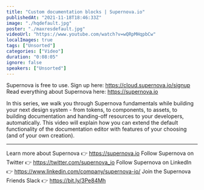 ```yaml
---
title: "Custom documentation blocks | Supernova.io"
publishedAt: "2021-11-18T18:46:33Z"
image: "./hqdefault.jpg"
poster: "./maxresdefault.jpg"
videoUrl: "https://www.youtube.com/watch?v=wQRpMHqpbCw"
localImages: true
tags: ["Unsorted"]
categories: ["Video"]
duration: "0:08:05"
ignore: false
speakers: ["Unsorted"]
---
```


Supernova is free to use. Sign up here: https://cloud.supernova.io/signup
Read everything about Supernova here: https://supernova.io

In this series, we walk you through Supernova fundamentals while building your next design system - from tokens, to components, to assets, to building documentation and handing-off resources to your developers, automatically. This video will explain how you can extend the default functionality of the documentation editor with features of your choosing (and of your own creation).

---

Learn more about Supernova 👉 https://supernova.io
Follow Supernova on Twitter 👉 https://twitter.com/supernova_io
Follow Supernova on LinkedIn 👉 https://www.linkedin.com/company/supernova-io/
Join the Supernova Friends Slack 👉 https://bit.ly/3Pe84Mh
